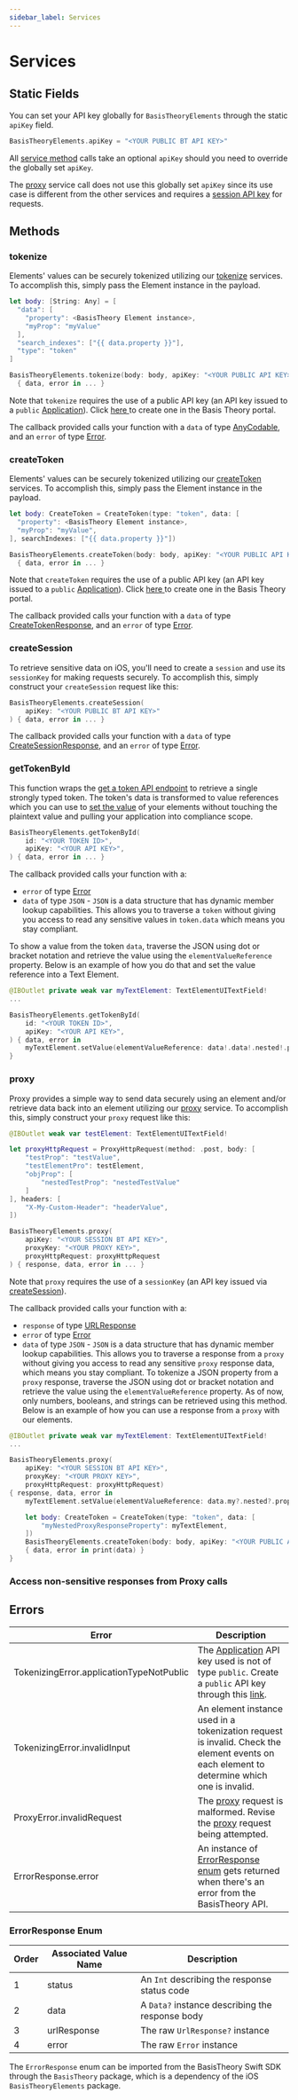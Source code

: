 ```yaml
---
sidebar_label: Services
---
```



# Services

## Static Fields

You can set your API key globally for `BasisTheoryElements` through the static `apiKey` field.

```swift showLineNumbers
BasisTheoryElements.apiKey = "<YOUR PUBLIC BT API KEY>"
```

All [service method](#methods) calls take an optional `apiKey` should you need to override the globally set `apiKey`.

<Alert>
  The <a href="/docs/sdks/mobile/ios/services#proxy">proxy</a> service call does not use this globally set <code>apiKey</code> since its use case is different from the other services and requires a <a href="#createsession">session API key</a> for requests.
</Alert>

## Methods

### tokenize

Elements' values can be securely tokenized utilizing our [tokenize](/docs/api/tokens/tokenize) services. To accomplish this, simply pass the Element instance in the payload.

```swift showLineNumbers
let body: [String: Any] = [
  "data": [
    "property": <BasisTheory Element instance>,
    "myProp": "myValue"
  ],
  "search_indexes": ["{{ data.property }}"],
  "type": "token"
]

BasisTheoryElements.tokenize(body: body, apiKey: "<YOUR PUBLIC API KEY>")
  { data, error in ... }
```

<Alert>
  Note that <code>tokenize</code> requires the use of a public API key (an API key issued to a <code>public</code> <a href="/docs/concepts/access-controls#what-are-applications">Application</a>). Click <a href="https://portal.basistheory.com/applications/create?permissions=token%3Acreate&type=public">here </a>
  to create one in the Basis Theory portal.
</Alert>

The callback provided calls your function with a `data` of type [AnyCodable](https://github.com/Flight-School/AnyCodable#anycodable-1), and an `error` of type [Error](#errors).

### createToken

Elements' values can be securely tokenized utilizing our [createToken](/docs/api/tokens/tokenize#create-token) services. To accomplish this, simply pass the Element instance in the payload.

```swift showLineNumbers
let body: CreateToken = CreateToken(type: "token", data: [
  "property": <BasisTheory Element instance>,
  "myProp": "myValue",
], searchIndexes: ["{{ data.property }}"])

BasisTheoryElements.createToken(body: body, apiKey: "<YOUR PUBLIC API KEY>")
  { data, error in ... }
```

<Alert>
  Note that <code>createToken</code> requires the use of a public API key (an API key issued to a <code>public</code> <a href="/docs/concepts/access-controls#what-are-applications">Application</a>). Click <a href="https://portal.basistheory.com/applications/create?permissions=token%3Acreate&type=public">here </a>
  to create one in the Basis Theory portal.
</Alert>

The callback provided calls your function with a `data` of type [CreateTokenResponse](https://github.com/Basis-Theory/basistheory-swift/blob/master/docs/CreateTokenResponse.md), and an `error` of type [Error](#errors).

### createSession

To retrieve sensitive data on iOS, you'll need to create a `session` and use its `sessionKey` for making requests securely. To accomplish this, simply construct your `createSession` request like this:

```swift showLineNumbers
BasisTheoryElements.createSession(
    apiKey: "<YOUR PUBLIC BT API KEY>"
) { data, error in ... }
```

The callback provided calls your function with a `data` of type [CreateSessionResponse](https://github.com/Basis-Theory/basistheory-swift/blob/master/docs/CreateSessionResponse.md), and an `error` of type [Error](#errors).

### getTokenById

This function wraps the [get a token API endpoint](/docs/api/tokens/#get-a-token) to retrieve a single strongly typed token.
The token's data is transformed to value references which you can use to [set the value](/docs/sdks/mobile/ios/types#methods) of your elements without touching
the plaintext value and pulling your application into compliance scope.

```swift showLineNumbers
BasisTheoryElements.getTokenById(
    id: "<YOUR TOKEN ID>",
    apiKey: "<YOUR API KEY>",
) { data, error in ... }
```

The callback provided calls your function with a:

- `error` of type [Error](#errors)
- `data` of type `JSON` - `JSON` is a data structure that has dynamic member lookup capabilities. This allows you to traverse a `token` without giving you access to read any sensitive values in `token.data` which means you stay compliant.

To show a value from the token `data`, traverse the JSON using dot or bracket notation and retrieve the value using the `elementValueReference` property.
Below is an example of how you do that and set the value reference into a Text Element.

```swift showLineNumbers
@IBOutlet private weak var myTextElement: TextElementUITextField!
...

BasisTheoryElements.getTokenById(
    id: "<YOUR TOKEN ID>",
    apiKey: "<YOUR API KEY>",
) { data, error in
    myTextElement.setValue(elementValueReference: data!.data!.nested!.property!.elementValueReference)
}
```

### proxy

Proxy provides a simple way to send data securely using an element and/or retrieve data back into an element utilizing our [proxy](/docs/api/proxies) service. To accomplish this, simply construct your `proxy` request like this:

```swift showLineNumbers
@IBOutlet weak var testElement: TextElementUITextField!

let proxyHttpRequest = ProxyHttpRequest(method: .post, body: [
    "testProp": "testValue",
    "testElementPro": testElement,
    "objProp": [
        "nestedTestProp": "nestedTestValue"
    ]
], headers: [
    "X-My-Custom-Header": "headerValue",
])

BasisTheoryElements.proxy(
    apiKey: "<YOUR SESSION BT API KEY>",
    proxyKey: "<YOUR PROXY KEY>",
    proxyHttpRequest: proxyHttpRequest
) { response, data, error in ... }
```

<Alert>
  Note that <code>proxy</code> requires the use of a <code>sessionKey</code> (an API key issued via <a href="#createsession">createSession</a>).
</Alert>

The callback provided calls your function with a:

- `response` of type [URLResponse](https://developer.apple.com/documentation/foundation/urlresponse)
- `error` of type [Error](#errors)
- `data` of type `JSON` - `JSON` is a data structure that has dynamic member lookup capabilities. This allows you to traverse a response from a `proxy` without giving you access to read any sensitive `proxy` response data, which means you stay compliant. To tokenize a JSON property from a `proxy` response, traverse the JSON using dot or bracket notation and retrieve the value using the `elementValueReference` property. As of now, only numbers, booleans, and strings can be retrieved using this method. Below is an example of how you can use a response from a `proxy` with our elements.

```swift showLineNumbers
@IBOutlet private weak var myTextElement: TextElementUITextField!
...

BasisTheoryElements.proxy(
    apiKey: "<YOUR SESSION BT API KEY>",
    proxyKey: "<YOUR PROXY KEY>",
    proxyHttpRequest: proxyHttpRequest)
{ response, data, error in
    myTextElement.setValue(elementValueReference: data.my?.nested?.property?.elementValueReference)

    let body: CreateToken = CreateToken(type: "token", data: [
        "myNestedProxyResponseProperty": myTextElement,
    ])
    BasisTheoryElements.createToken(body: body, apiKey: "<YOUR PUBLIC API KEY>")
    { data, error in print(data) }
}
```

### Access non-sensitive responses from Proxy calls <Beta />

<RawProxyResponse />

## Errors

| Error                                    | Description                                                                                                                                                                                                               |
| ---------------------------------------- | ------------------------------------------------------------------------------------------------------------------------------------------------------------------------------------------------------------------------- |
| TokenizingError.applicationTypeNotPublic | The [Application](/docs/api/applications) API key used is not of type `public`. Create a `public` API key through this [link](https://portal.basistheory.com/applications/create?permissions=token%3Acreate&type=public). |
| TokenizingError.invalidInput             | An element instance used in a tokenization request is invalid. Check the element events on each element to determine which one is invalid.                                                                                |
| ProxyError.invalidRequest                | The [proxy](#proxy) request is malformed. Revise the [proxy](#proxy) request being attempted.                                                                                                                             |
| ErrorResponse.error                      | An instance of [ErrorResponse enum](#errorresponse-enum) gets returned when there's an error from the BasisTheory API.                                                                                                    |

### ErrorResponse Enum

| Order | Associated Value Name | Description                                     |
| ----- | --------------------- | ----------------------------------------------- |
| 1     | status                | An `Int` describing the response status code    |
| 2     | data                  | A `Data?` instance describing the response body |
| 3     | urlResponse           | The raw `UrlResponse?` instance                 |
| 4     | error                 | The raw `Error` instance                        |

<Alert>
  The <code>ErrorResponse</code> enum can be imported from the BasisTheory Swift SDK through the <code>BasisTheory</code> package, which is a dependency of the iOS <code>BasisTheoryElements</code> package.
</Alert>
